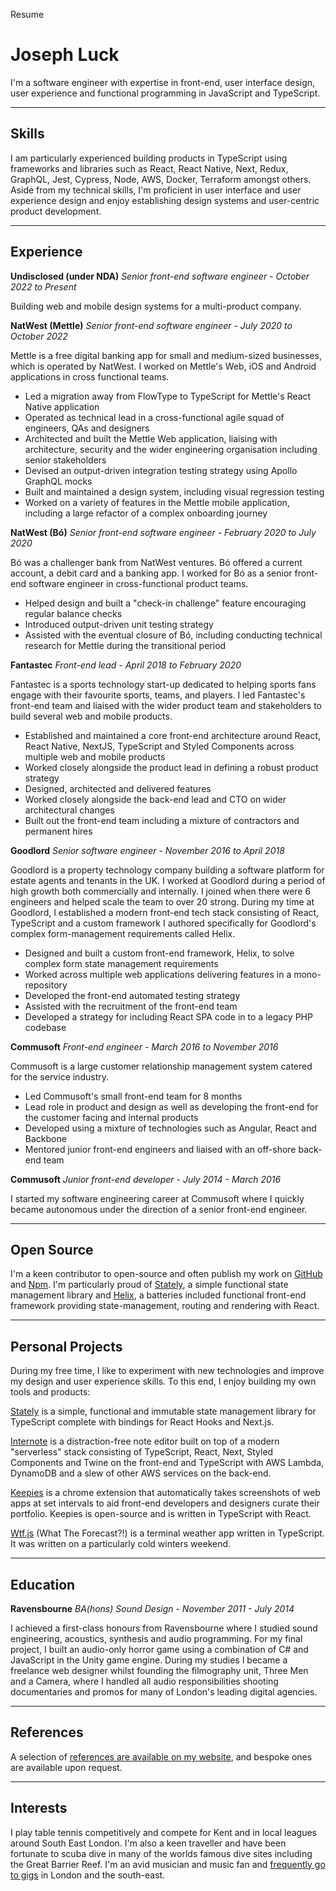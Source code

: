 
<HeadTitle>Resume</HeadTitle>

# Joseph Luck

I'm a software engineer with expertise in front-end, user interface design, user experience and functional programming in JavaScript and TypeScript.

---

## Skills

I am particularly experienced building products in TypeScript using frameworks and libraries such as React, React Native, Next, Redux, GraphQL, Jest, Cypress, Node, AWS, Docker, Terraform amongst others. Aside from my technical skills, I'm proficient in user interface and user experience design and enjoy establishing design systems and user-centric product development.

---

## Experience

**Undisclosed (under NDA)** _Senior front-end software engineer - October 2022 to Present_

Building web and mobile design systems for a multi-product company.

**NatWest (Mettle)** _Senior front-end software engineer - July 2020 to October 2022_

Mettle is a free digital banking app for small and medium-sized businesses, which is operated by NatWest. I worked on Mettle's Web, iOS and Android applications in cross functional teams.

- Led a migration away from FlowType to TypeScript for Mettle's React Native application
- Operated as technical lead in a cross-functional agile squad of engineers, QAs and designers
- Architected and built the Mettle Web application, liaising with architecture, security and the wider engineering organisation including senior stakeholders
- Devised an output-driven integration testing strategy using Apollo GraphQL mocks
- Built and maintained a design system, including visual regression testing
- Worked on a variety of features in the Mettle mobile application, including a large refactor of a complex onboarding journey

**NatWest (Bó)** _Senior front-end software engineer - February 2020 to July 2020_

Bó was a challenger bank from NatWest ventures. Bó offered a current account, a debit card and a banking app. I worked for Bó as a senior front-end software engineer in cross-functional product teams.

- Helped design and built a "check-in challenge" feature encouraging regular balance checks
- Introduced output-driven unit testing strategy
- Assisted with the eventual closure of Bó, including conducting technical research for Mettle during the transitional period

**Fantastec** _Front-end lead - April 2018 to February 2020_

Fantastec is a sports technology start-up dedicated to helping sports fans engage with their favourite sports, teams, and players. I led Fantastec's front-end team and liaised with the wider product team and stakeholders to build several web and mobile products.

- Established and maintained a core front-end architecture around React, React Native, NextJS, TypeScript and Styled Components across multiple web and mobile products
- Worked closely alongside the product lead in defining a robust product strategy
- Designed, architected and delivered features
- Worked closely alongside the back-end lead and CTO on wider architectural changes
- Built out the front-end team including a mixture of contractors and permanent hires

**Goodlord** _Senior software engineer - November 2016 to April 2018_

Goodlord is a property technology company building a software platform for estate agents and tenants in the UK. I worked at Goodlord during a period of high growth both commercially and internally. I joined when there were 6 engineers and helped scale the team to over 20 strong. During my time at Goodlord, I established a modern front-end tech stack consisting of React, TypeScript and a custom framework I authored specifically for Goodlord's complex form-management requirements called Helix.

- Designed and built a custom front-end framework, Helix, to solve complex form state management requirements
- Worked across multiple web applications delivering features in a mono-repository
- Developed the front-end automated testing strategy
- Assisted with the recruitment of the front-end team
- Developed a strategy for including React SPA code in to a legacy PHP codebase

**Commusoft** _Front-end engineer - March 2016 to November 2016_

Commusoft is a large customer relationship management system catered for the service industry.

- Led Commusoft's small front-end team for 8 months
- Lead role in product and design as well as developing the front-end for the customer facing and internal products
- Developed using a mixture of technologies such as Angular, React and Backbone
- Mentored junior front-end engineers and liaised with an off-shore back-end team

**Commusoft** _Junior front-end developer - July 2014 - March 2016_

I started my software engineering career at Commusoft where I quickly became autonomous under the direction of a senior front-end engineer.

---

## Open Source

I'm a keen contributor to open-source and often publish my work on [GitHub](https://github.com/josephluck) and [Npm](https://npmjs.com/~josephluck). I'm particularly proud of [Stately](https://github.com/josephluck/stately), a simple functional state management library and [Helix](https://github.com/josephluck/helix), a batteries included functional front-end framework providing state-management, routing and rendering with React.

---

## Personal Projects

During my free time, I like to experiment with new technologies and improve my design and user experience skills. To this end, I enjoy building my own tools and products:

[Stately](https://github.com/josephluck/stately) is a simple, functional and immutable state management library for TypeScript complete with bindings for React Hooks and Next.js.

[Internote](https://internote.app/) is a distraction-free note editor built on top of a modern "serverless" stack consisting of TypeScript, React, Next, Styled Components and Twine on the front-end and TypeScript with AWS Lambda, DynamoDB and a slew of other AWS services on the back-end.

[Keepies](https://github.com/josephluck/keepies) is a chrome extension that automatically takes screenshots of web apps at set intervals to aid front-end developers and designers curate their portfolio. Keepies is open-source and is written in TypeScript with React.

[Wtf.js](https://github.com/josephluck/wtf) (What The Forecast?!) is a terminal weather app written in TypeScript. It was written on a particularly cold winters weekend.

---

## Education

**Ravensbourne** _BA(hons) Sound Design - November 2011 - July 2014_

I achieved a first-class honours from Ravensbourne where I studied sound engineering, acoustics, synthesis and audio programming. For my final project, I built an audio-only horror game using a combination of C# and JavaScript in the Unity game engine. During my studies I became a freelance web designer whilst founding the filmography unit, Three Men and a Camera, where I handled all audio responsibilities shooting documentaries and promos for many of London's leading digital agencies.

---

## References

A selection of [references are available on my website](/references), and bespoke ones are available upon request.

---

## Interests

I play table tennis competitively and compete for Kent and in local leagues around South East London. I'm also a keen traveller and have been fortunate to scuba dive in many of the worlds famous dive sites including the Great Barrier Reef. I'm an avid musician and music fan and [frequently go to gigs](/gigs) in London and the south-east.
